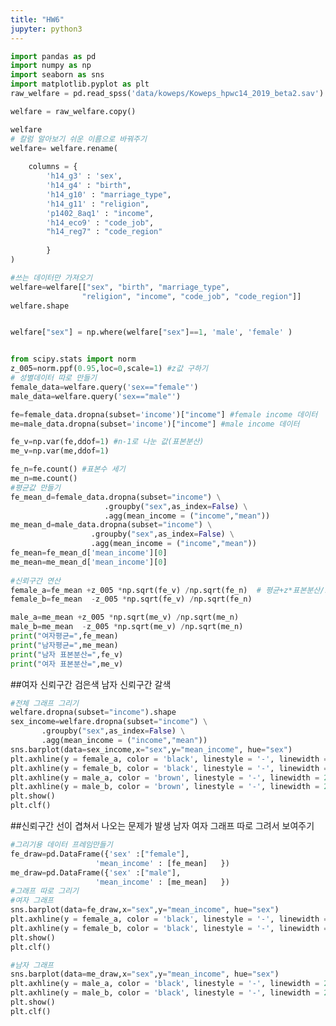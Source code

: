 ```yaml
---
title: "HW6"
jupyter: python3
---
```

```python
import pandas as pd
import numpy as np
import seaborn as sns
import matplotlib.pyplot as plt
raw_welfare = pd.read_spss('data/koweps/Koweps_hpwc14_2019_beta2.sav')

welfare = raw_welfare.copy()

welfare
# 칼럼 알아보기 쉬운 이름으로 바꿔주기
welfare= welfare.rename(
    
    columns = { 
        'h14_g3' : 'sex',
        'h14_g4' : "birth",
        'h14_g10' : "marriage_type",
        'h14_g11' : "religion",
        'p1402_8aq1' : "income",
        'h14_eco9' : "code_job",
        "h14_reg7" : "code_region"
        
        }
)

#쓰는 데이터만 가져오기
welfare=welfare[["sex", "birth", "marriage_type",
                "religion", "income", "code_job", "code_region"]]
welfare.shape


welfare["sex"] = np.where(welfare["sex"]==1, 'male', 'female' )


from scipy.stats import norm
z_005=norm.ppf(0.95,loc=0,scale=1) #z값 구하기
# 성별데이터 따로 만들기
female_data=welfare.query('sex=="female"')
male_data=welfare.query('sex=="male"')

fe=female_data.dropna(subset='income')["income"] #female income 데이터
me=male_data.dropna(subset='income')["income"] #male income 데이터

fe_v=np.var(fe,ddof=1) #n-1로 나눈 값(표본분산)
me_v=np.var(me,ddof=1)

fe_n=fe.count() #표본수 세기
me_n=me.count()
#평균값 만들기
fe_mean_d=female_data.dropna(subset="income") \
                     .groupby("sex",as_index=False) \
                     .agg(mean_income = ("income","mean"))
me_mean_d=male_data.dropna(subset="income") \
                  .groupby("sex",as_index=False) \
                  .agg(mean_income = ("income","mean"))
fe_mean=fe_mean_d['mean_income'][0]                  
me_mean=me_mean_d['mean_income'][0]                     
                  
#신뢰구간 연산                    
female_a=fe_mean +z_005 *np.sqrt(fe_v) /np.sqrt(fe_n)  # 평균+z*표본분산/표본수
female_b=fe_mean  -z_005 *np.sqrt(fe_v) /np.sqrt(fe_n) 

male_a=me_mean +z_005 *np.sqrt(me_v) /np.sqrt(me_n) 
male_b=me_mean  -z_005 *np.sqrt(me_v) /np.sqrt(me_n) 
print("여자평균=",fe_mean)
print("남자평균=",me_mean)
print("남자 표본분산=",fe_v)
print("여자 표본분산=",me_v)
```

##여자 신뢰구간 검은색 남자 신뢰구간 갈색
```python
#전체 그래프 그리기
welfare.dropna(subset="income").shape
sex_income=welfare.dropna(subset="income") \
       .groupby("sex",as_index=False) \
       .agg(mean_income = ("income","mean"))
sns.barplot(data=sex_income,x="sex",y="mean_income", hue="sex")
plt.axhline(y = female_a, color = 'black', linestyle = '-', linewidth = 2)
plt.axhline(y = female_b, color = 'black', linestyle = '-', linewidth = 2)
plt.axhline(y = male_a, color = 'brown', linestyle = '-', linewidth = 2)
plt.axhline(y = male_b, color = 'brown', linestyle = '-', linewidth = 2)
plt.show()
plt.clf()
```
##신뢰구간 선이 겹쳐서 나오는 문제가 발생
남자 여자 그래프 따로 그려서 보여주기
```python
#그리기용 데이터 프레임만들기
fe_draw=pd.DataFrame({'sex' :["female"],
                   'mean_income' : [fe_mean]   })
me_draw=pd.DataFrame({'sex' :["male"],
                   'mean_income' : [me_mean]   })
#그래프 따로 그리기
#여자 그래프
sns.barplot(data=fe_draw,x="sex",y="mean_income", hue="sex")
plt.axhline(y = female_a, color = 'black', linestyle = '-', linewidth = 2)
plt.axhline(y = female_b, color = 'black', linestyle = '-', linewidth = 2)
plt.show()
plt.clf()
```

```python
#남자 그래프
sns.barplot(data=me_draw,x="sex",y="mean_income", hue="sex")
plt.axhline(y = male_a, color = 'black', linestyle = '-', linewidth = 2)
plt.axhline(y = male_b, color = 'black', linestyle = '-', linewidth = 2)
plt.show()
plt.clf()
```


